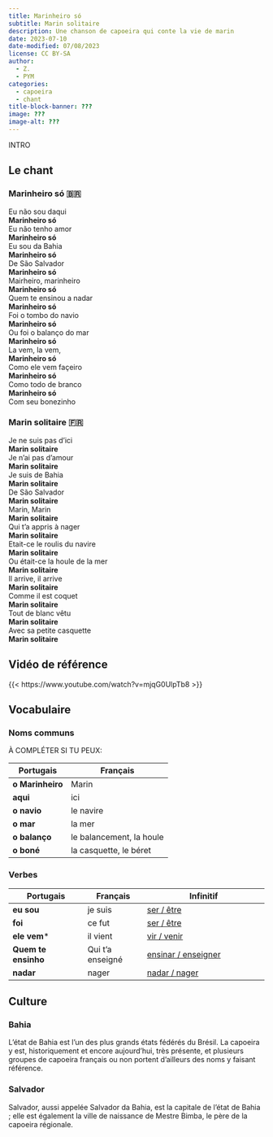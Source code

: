 ```yaml
---
title: Marinheiro só
subtitle: Marin solitaire
description: Une chanson de capoeira qui conte la vie de marin
date: 2023-07-10
date-modified: 07/08/2023
license: CC BY-SA
author: 
  - Z.
  - PYM
categories: 
  - capoeira
  - chant
title-block-banner: ???
image: ???
image-alt: ???
---
```


INTRO

## Le chant

::: {layout-ncol=2}

### Marinheiro só 🇧🇷

| Eu não sou daqui
| **Marinheiro só**
| Eu não tenho amor
| **Marinheiro só**
| Eu sou da Bahia
| **Marinheiro só**
| De São Salvador
| **Marinheiro só**
| Mairheiro, marinheiro
| **Marinheiro só**
| Quem te ensinou a nadar
| **Marinheiro só**
| Foi o tombo do navio
| **Marinheiro só**
| Ou foi o balanço do mar
| **Marinheiro só**
| La vem, la vem,
| **Marinheiro só**
| Como ele vem façeiro
| **Marinheiro só**
| Como todo de branco
| **Marinheiro só**
| Com seu bonezinho

### Marin solitaire 🇫🇷

| Je ne suis pas d'ici
| **Marin solitaire**
| Je n'ai pas d'amour
| **Marin solitaire**
| Je suis de Bahia
| **Marin solitaire**
| De São Salvador
| **Marin solitaire**
| Marin, Marin
| **Marin solitaire**
| Qui t'a appris à nager
| **Marin solitaire**
| Etait-ce le roulis du navire
| **Marin solitaire**
| Ou était-ce la houle de la mer
| **Marin solitaire**
| Il arrive, il arrive
| **Marin solitaire**
| Comme il est coquet
| **Marin solitaire**
| Tout de blanc vêtu
| **Marin solitaire**
| Avec sa petite casquette
| **Marin solitaire**

:::

## Vidéo de référence

{{< https://www.youtube.com/watch?v=mjqG0UlpTb8 >}}

## Vocabulaire

### Noms communs

À COMPLÉTER SI TU PEUX:

| Portugais        | Français                 |
| -------------    | --------------           |
| **o Marinheiro** | Marin                    |
| **aqui**         | ici                      |
| **o navio**      | le navire                |
| **o mar**        | la mer                   |
| **o balanço**    | le balancement, la houle |
| **o boné**       | la casquette, le béret   |

### Verbes

| Portugais            | Français         | Infinitif                        |
| -------------------- | ---------------- | -------------------------------- |
| **eu sou**           | je suis          | [ser / être][ser]                |
| **foi**              | ce fut           | [ser / être][ser]                |
| **ele vem***         | il vient         | [vir / venir][vir]               |
| **Quem te ensinho**  | Qui t'a enseigné | [ensinar / enseigner][ensinar]   |
| **nadar**            | nager            | [nadar / nager][nadar]           |

[ser]: https://la-conjugaison.nouvelobs.com/portugais/verbe/ser.php
[vir]: https://la-conjugaison.nouvelobs.com/portugais/verbe/vir.php
[ensinar]: https://la-conjugaison.nouvelobs.com/portugais/verbe/ensinar.php
[nadar]: https://la-conjugaison.nouvelobs.com/portugais/verbe/nadar.php

## Culture

### Bahia

L'état de Bahia est l'un des plus grands états fédérés du Brésil. La capoeira y est, historiquement et encore aujourd'hui, très présente, et plusieurs groupes de capoeira français ou non portent d'ailleurs des noms y faisant référence.

### Salvador

Salvador, aussi appelée Salvador da Bahia, est la capitale de l'état de Bahia ; elle est également la ville de naissance de Mestre Bimba, le père de la capoeira régionale.
